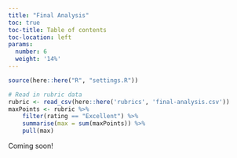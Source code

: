 ```yaml
---
title: "Final Analysis"
toc: true
toc-title: Table of contents
toc-location: left
params:
  number: 6
  weight: '14%'
---
```


```r
source(here::here("R", "settings.R"))

# Read in rubric data
rubric <- read_csv(here::here('rubrics', 'final-analysis.csv'))
maxPoints <- rubric %>%
    filter(rating == "Excellent") %>%
    summarise(max = sum(maxPoints)) %>%
    pull(max)
```

Coming soon!
